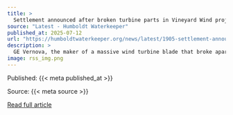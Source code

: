 ```yaml
---
title: >
  Settlement announced after broken turbine parts in Vineyard Wind project washed up on Nantucket shores
source: "Latest - Humboldt Waterkeeper"
published_at: 2025-07-12
url: "https://humboldtwaterkeeper.org/news/latest/1905-settlement-announced-after-broken-turbine-parts-in-vineyard-wind-project-washed-up-on-nantucket-shores"
description: >
  GE Vernova, the maker of a massive wind turbine blade that broke apart off Nantucket Island and washed up on beaches for months, has agreed to a $10.5 million settlement to pay local businesses for their economic losses, officials said Friday.Fiberglass fragments of the blade began washing ashore last summer during the peak of tourist season after pieces of the wind turbine at the Vineyard Wind project began falling into the Atlantic Ocean in July 2024.&nbsp;Crews in boats and on beaches, along with volunteers, collected truckloads of debris. The company said the debris was nontoxic fiberglass fragments and that the pieces were one square foot or smaller.GE Vernova, which agreed to the settlement, blamed a manufacturing problem at one of its factories in Canada and said there was no indication of a design flaw. It reinspected all blades made at the factory and removed other blades made there from the Vineyard Wind location.The settlement calls for establishing a fund along with a process to evaluate claims from businesses and distribute payments, Nantucket officials said.Vineyard is involved in offshore wind development off the coast of Humboldt County. Earlier this year, the company laid off workers both in the United States and internationally.&nbsp;Read More
image: rss_img.png
---
```



  Published: {{< meta published_at >}}
  

  Source: {{< meta source >}}
  

  [Read full article]({{< meta url >}}){target='blank'}
  

